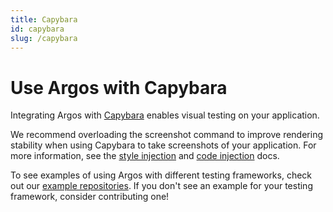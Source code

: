 ```yaml
---
title: Capybara
id: capybara
slug: /capybara
---
```


# Use Argos with Capybara

Integrating Argos with [Capybara](http://teamcapybara.github.io/capybara/) enables visual testing on your application.

We recommend overloading the screenshot command to improve rendering stability when using Capybara to take screenshots of your application. For more information, see the [style injection](/style-injection) and [code injection](/code-injection) docs.

To see examples of using Argos with different testing frameworks, check out our [example repositories](https://github.com/argos-ci/argos/tree/main/examples). If you don't see an example for your testing framework, consider contributing one!
